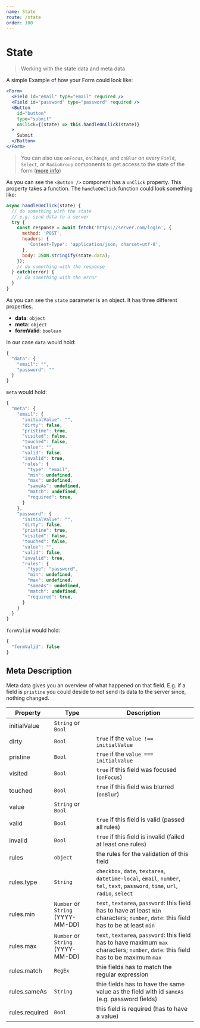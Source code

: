 ```yaml
---
name: State
route: /state
order: 100
---
```


# State

> Working with the state data and meta data

A simple Example of how your Form could look like:

```jsx
<Form>
  <Field id="email" type="email" required />
  <Field id="password" type="password" required />
  <Button
    id="button"
    type="submit"
    onClick={(state) => this.handleOnClick(state)}
  >
    Submit
  </Button>
</Form>
```

> You can also use `onFocus`, `onChange`, and `onBlur` on every `Field`, `Select`, or `RadioGroup` components to get access to the state of the form ([more info](/react-form-package/on-focus-on-change-on-blur))

As you can see the `<Button />` component has a `onClick` property. This property takes a function. The `handleOnClick` function could look something like:

```js
async handleOnClick(state) {
  // do something with the state
  // e.g. send data to a server
  try {
    const response = await fetch('https://server.com/login', {
      method: 'POST',
      headers: {
        'Content-Type': 'application/json; charset=utf-8',
      },
      body: JSON.stringify(state.data);
    });
    // do something with the response
  } catch(error) {
    // do something with the error
  }
}
```

As you can see the `state` parameter is an object. It has three different properties.

* **data**: `object`
* **meta**: `object`
* **formValid**: `boolean`

In our case `data` would hold:

```js
{
  "data": {
    "email": "",
    "password": ""
  }
}
```

`meta` would hold:

```js
{
  "meta": {
    "email": {
      "initialValue": "",
      "dirty": false,
      "pristine": true,
      "visited": false,
      "touched": false,
      "value": "",
      "valid": false,
      "invalid": true,
      "rules": {
        "type": "email",
        "min": undefined,
        "max": undefined,
        "sameAs": undefined,
        "match": undefined,
        "required": true,
      }
    },
    "password": {
      "initialValue": "",
      "dirty": false,
      "pristine": true,
      "visited": false,
      "touched": false,
      "value": "",
      "valid": false,
      "invalid": true,
      "rules": {
        "type": "password",
        "min": undefined,
        "max": undefined,
        "sameAs": undefined,
        "match": undefined,
        "required": true,
      }
    }
  }
}
```

`formValid` would hold:

```js
{
  "formValid": false
}
```

## Meta Description

Meta data gives you an overview of what happened on that field. E.g. if a field is `pristine` you could deside to not send its data to the server since, nothing changed.

Property | Type | Description
---|---|---|
initialValue | `String` or `Bool` | 
dirty | `Bool` | `true` if the `value !== initialValue`
pristine | `Bool` | `true` if the `value === initialValue`
visited | `Bool` | `true` if this field was focused (`onFocus`)
touched | `Bool` | `true` if this field was blurred (`onBlur`)
value | `String` or `Bool` |
valid | `Bool` | `true` if this field is valid (passed all rules)
invalid | `Bool` | `true` if this field is invalid (failed at least one rules)
rules | `object` | the rules for the validation of this field
rules.type | `String` | `checkbox`, `date`, `textarea`, `datetime-local`, `email`, `number`, `tel`, `text`, `password`, `time`, `url`, `radio`, `select`
rules.min | `Number` or `String` (YYYY-MM-DD) |  `text`, `textarea`, `password`: this field has to have at least `min` characters; `number`, `date`: this field has to be at least `min`
rules.max | `Number` or `String` (YYYY-MM-DD) |  `text`, `textarea`, `password`: this field has to have maximum `max` characters; `number`, `date`: this field has to be maximum `max`
rules.match | `RegEx` | thie fields has to match the regular expression
rules.sameAs | `String` | thie fields has to have the same value as the field with id `sameAs` (e.g. password fields)
rules.required | `Bool` | this field is required (has to have a value)
